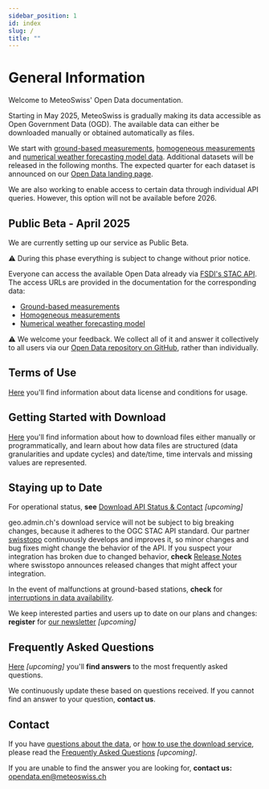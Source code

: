 ```yaml
---
sidebar_position: 1
id: index
slug: /
title: ""
---
```


# General Information

Welcome to MeteoSwiss' Open Data documentation.

Starting in May 2025, MeteoSwiss is gradually making its data accessible as Open Government Data (OGD). The available data can either be downloaded manually or obtained automatically as files.

We start with [ground-based measurements](/a-data-groundbased), [homogeneous measurements](/c-climate-data/c1-climate-stations_homogeneous) and [numerical weather forecasting model data](/e-forecast-data/e2-e3-numerical-weather-forecasting-model). Additional datasets will be released in the following months. The expected quarter for each dataset is announced on our [Open Data landing page](https://www.meteoswiss.admin.ch/services-and-publications/services/open-data.html).

We are also working to enable access to certain data through individual API queries. However, this option will not be available before 2026.

## Public Beta - April 2025

We are currently setting up our service as Public Beta.

⚠️ During this phase everything is subject to change without prior notice.

Everyone can access the available Open Data already via [FSDI's STAC API](/general/download). The access URLs are provided in the documentation for the corresponding data:
- [Ground-based measurements](/a-data-groundbased)
- [Homogeneous measurements](/c-climate-data/c1-climate-stations_homogeneous)
- [Numerical weather forecasting model](/e-forecast-data/e2-e3-numerical-weather-forecasting-model)

⚠️ We welcome your feedback. We collect all of it and answer it collectively to all users via our [Open Data repository on GitHub](https://github.com/MeteoSwiss/opendata/discussions/categories/public-beta-april-2025), rather than individually.

## Terms of Use
[Here](/general/terms-of-use) you'll find information about data license and conditions for usage.

## Getting Started with Download
[Here](/general/download) you'll find information about how to download files either manually or programmatically, and learn about how data files are structured (data granularities and update cycles) and date/time, time intervals and missing values are represented.

## Staying up to Date
For operational status, **see** [Download API Status & Contact](/general/status) *[upcoming]*

geo.admin.ch's download service will not be subject to big breaking changes, because it adheres to the OGC STAC API standard. Our partner [swisstopo](https://www.swisstopo.admin.ch/en) continuously develops and improves it, so minor changes and bug fixes might change the behavior of the API. If you suspect your integration has broken due to changed behavior, **check** [Release Notes](https://api3.geo.admin.ch/releasenotes/index.html) where swisstopo announces released changes that might affect your integration.

In the event of malfunctions at ground-based stations, **check** for [interruptions in data availability](https://www.meteoswiss.admin.ch/services-and-publications/applications/data-availability.html).

We keep interested parties and users up to date on our plans and changes: **register** for [our newsletter](#) *[upcoming]*

## Frequently Asked Questions
[Here](/general/faq) *[upcoming]* you'll **find answers** to the most frequently asked questions. 

We continuously update these based on questions received. If you cannot find an answer to your question, **contact us**.

## Contact
If you have [questions about the data](/a-data-groundbased), or [how to use the download service](/general/download), please read the [Frequently Asked Questions](general/faq) *[upcoming]*. 

If you are unable to find the answer you are looking for, **contact us:** [opendata.en@meteoswiss.ch](mailto:opendata.en@meteoswiss.ch)

